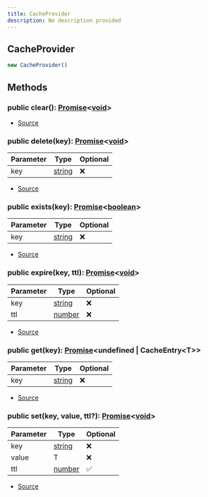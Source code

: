 ```yaml
---
title: CacheProvider
description: No description provided
---
```



## CacheProvider


```typescript
new CacheProvider()
```




## Methods
### public clear(): [Promise](https://developer.mozilla.org/en-US/docs/Web/JavaScript/Reference/Global_Objects/Promise)\<[void](https://developer.mozilla.org/en-US/docs/Web/JavaScript/Reference/Global_Objects/undefined)>
- [Source](https://github.com/underctrl-io/commandkit/blob/f8cc07d11d2ae5ed7f529adff1649936223e27b2/packages/commandkit/src/cache/CacheProvider.ts#L11)
### public delete(key): [Promise](https://developer.mozilla.org/en-US/docs/Web/JavaScript/Reference/Global_Objects/Promise)\<[void](https://developer.mozilla.org/en-US/docs/Web/JavaScript/Reference/Global_Objects/undefined)>
| Parameter | Type | Optional |
| ----------- | ----------- | ----------- |
| key | [string](https://developer.mozilla.org/en-US/docs/Web/JavaScript/Reference/Global_Objects/String) | ❌ |


- [Source](https://github.com/underctrl-io/commandkit/blob/f8cc07d11d2ae5ed7f529adff1649936223e27b2/packages/commandkit/src/cache/CacheProvider.ts#L10)
### public exists(key): [Promise](https://developer.mozilla.org/en-US/docs/Web/JavaScript/Reference/Global_Objects/Promise)\<[boolean](https://developer.mozilla.org/en-US/docs/Web/JavaScript/Reference/Global_Objects/Boolean)>
| Parameter | Type | Optional |
| ----------- | ----------- | ----------- |
| key | [string](https://developer.mozilla.org/en-US/docs/Web/JavaScript/Reference/Global_Objects/String) | ❌ |


- [Source](https://github.com/underctrl-io/commandkit/blob/f8cc07d11d2ae5ed7f529adff1649936223e27b2/packages/commandkit/src/cache/CacheProvider.ts#L9)
### public expire(key, ttl): [Promise](https://developer.mozilla.org/en-US/docs/Web/JavaScript/Reference/Global_Objects/Promise)\<[void](https://developer.mozilla.org/en-US/docs/Web/JavaScript/Reference/Global_Objects/undefined)>
| Parameter | Type | Optional |
| ----------- | ----------- | ----------- |
| key | [string](https://developer.mozilla.org/en-US/docs/Web/JavaScript/Reference/Global_Objects/String) | ❌ |
| ttl | [number](https://developer.mozilla.org/en-US/docs/Web/JavaScript/Reference/Global_Objects/Number) | ❌ |


- [Source](https://github.com/underctrl-io/commandkit/blob/f8cc07d11d2ae5ed7f529adff1649936223e27b2/packages/commandkit/src/cache/CacheProvider.ts#L12)
### public get(key): [Promise](https://developer.mozilla.org/en-US/docs/Web/JavaScript/Reference/Global_Objects/Promise)\<undefined | CacheEntry\<T>>
| Parameter | Type | Optional |
| ----------- | ----------- | ----------- |
| key | [string](https://developer.mozilla.org/en-US/docs/Web/JavaScript/Reference/Global_Objects/String) | ❌ |


- [Source](https://github.com/underctrl-io/commandkit/blob/f8cc07d11d2ae5ed7f529adff1649936223e27b2/packages/commandkit/src/cache/CacheProvider.ts#L7)
### public set(key, value, ttl?): [Promise](https://developer.mozilla.org/en-US/docs/Web/JavaScript/Reference/Global_Objects/Promise)\<[void](https://developer.mozilla.org/en-US/docs/Web/JavaScript/Reference/Global_Objects/undefined)>
| Parameter | Type | Optional |
| ----------- | ----------- | ----------- |
| key | [string](https://developer.mozilla.org/en-US/docs/Web/JavaScript/Reference/Global_Objects/String) | ❌ |
| value | T | ❌ |
| ttl | [number](https://developer.mozilla.org/en-US/docs/Web/JavaScript/Reference/Global_Objects/Number) | ✅ |


- [Source](https://github.com/underctrl-io/commandkit/blob/f8cc07d11d2ae5ed7f529adff1649936223e27b2/packages/commandkit/src/cache/CacheProvider.ts#L8)